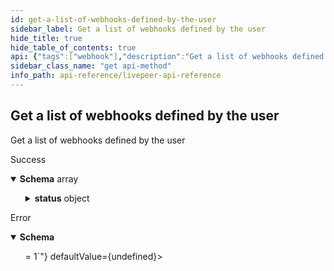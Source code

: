 ```yaml
---
id: get-a-list-of-webhooks-defined-by-the-user
sidebar_label: Get a list of webhooks defined by the user
hide_title: true
hide_table_of_contents: true
api: {"tags":["webhook"],"description":"Get a list of webhooks defined by the user","responses":{"200":{"description":"Success","content":{"application/json":{"schema":{"type":"array","items":{"type":"object","table":"webhook","required":["name","url"],"additionalProperties":false,"properties":{"id":{"type":"string","readOnly":true,"example":"de7818e7-610a-4057-8f6f-b785dc1e6f88"},"kind":{"type":"string","readOnly":true,"example":"webhook"},"name":{"type":"string"},"userId":{"type":"string","readOnly":true,"index":true},"createdAt":{"type":"number","readOnly":true,"description":"Timestamp (in milliseconds) at which stream object was created","example":1587667174725},"event":{"writeOnly":true,"deprecated":true,"description":"@deprecated Non-persisted field. To be used on creation API only.","type":"string","enum":["stream.started","stream.detection","stream.idle","recording.ready","recording.started","recording.waiting","multistream.connected","multistream.error","multistream.disconnected","playback.user.new","asset.created","asset.updated","asset.failed","asset.ready","asset.deleted","task.spawned","task.updated","task.completed","task.failed"]},"events":{"type":"array","items":{"type":"string","enum":["stream.started","stream.detection","stream.idle","recording.ready","recording.started","recording.waiting","multistream.connected","multistream.error","multistream.disconnected","playback.user.new","asset.created","asset.updated","asset.failed","asset.ready","asset.deleted","task.spawned","task.updated","task.completed","task.failed"]}},"url":{"type":"string","format":"uri","pattern":"^http(s)?://"},"deleted":{"type":"boolean","default":false},"sharedSecret":{"type":"string","writeOnly":true,"description":"shared secret used to sign the webhook payload"},"streamId":{"type":"string","description":"streamId of the stream on which the webhook is applied"},"status":{"type":"object","description":"status of webhook","readOnly":true,"properties":{"lastFailure":{"type":"object","description":"failure timestamp and error message with status code","readOnly":true,"properties":{"timestamp":{"type":"number","readOnly":true,"example":1587667174725,"description":"Timestamp (in milliseconds) at which the webhook last failed"},"error":{"type":"string","readOnly":true,"description":"Webhook failure error message","example":"Error message"},"response":{"type":"string","readOnly":true,"description":"Webhook failure response","example":"Response body"},"statusCode":{"type":"number","readOnly":true,"description":"Webhook failure status code","example":500}}},"lastTriggeredAt":{"type":"number","readyOnly":true,"description":"Timestamp (in milliseconds) at which the webhook last was triggered","example":1587667174725}}}}}}}}},"default":{"description":"Error","content":{"application/json":{"schema":{"required":["errors"],"type":"object","properties":{"errors":{"type":"array","minItems":1,"items":{"type":"string","example":["id not provided","user not found"]}}}}}}}},"method":"get","path":"/webhook","info":{"title":"Livepeer API Reference","version":"0.0.1-alpha.0"},"postman":{"name":"Get a list of webhooks defined by the user","description":{"content":"Get a list of webhooks defined by the user","type":"text/plain"},"url":{"path":["webhook"],"host":["{{baseUrl}}"],"query":[],"variable":[]},"header":[{"key":"Accept","value":"application/json"}],"method":"GET"}}
sidebar_class_name: "get api-method"
info_path: api-reference/livepeer-api-reference
---
```



## Get a list of webhooks defined by the user



Get a list of webhooks defined by the user

<div><ApiTabs><TabItem label={"200"} value={"200"}><div>

Success

</div><div><MimeTabs groupId={"mime-type"}><TabItem label={"application/json"} value={"application/json"}><SchemaTabs groupId={"schema-tabs"}><TabItem label={"Schema"} value={"Schema"}><details style={{}} data-collapsed={false} open={true}><summary style={{"textAlign":"left"}}><strong>Schema</strong><span style={{"opacity":"0.6"}}> array</span></summary><div style={{"textAlign":"left","marginLeft":"1rem"}}></div><ul style={{"marginLeft":"1rem"}}><SchemaItem collapsible={false} name={"id"} required={false} schemaDescription={undefined} schemaName={"string"} qualifierMessage={undefined} defaultValue={undefined}></SchemaItem><SchemaItem collapsible={false} name={"kind"} required={false} schemaDescription={undefined} schemaName={"string"} qualifierMessage={undefined} defaultValue={undefined}></SchemaItem><SchemaItem collapsible={false} name={"name"} required={false} schemaDescription={undefined} schemaName={"string"} qualifierMessage={undefined} defaultValue={undefined}></SchemaItem><SchemaItem collapsible={false} name={"userId"} required={false} schemaDescription={undefined} schemaName={"string"} qualifierMessage={undefined} defaultValue={undefined}></SchemaItem><SchemaItem collapsible={false} name={"createdAt"} required={false} schemaDescription={"Timestamp (in milliseconds) at which stream object was created"} schemaName={"number"} qualifierMessage={undefined} defaultValue={undefined}></SchemaItem><SchemaItem collapsible={false} name={"events"} required={false} schemaDescription={undefined} schemaName={"string[]"} qualifierMessage={"**Possible values:** [`stream.started`, `stream.detection`, `stream.idle`, `recording.ready`, `recording.started`, `recording.waiting`, `multistream.connected`, `multistream.error`, `multistream.disconnected`, `playback.user.new`, `asset.created`, `asset.updated`, `asset.failed`, `asset.ready`, `asset.deleted`, `task.spawned`, `task.updated`, `task.completed`, `task.failed`]"} defaultValue={undefined}></SchemaItem><SchemaItem collapsible={false} name={"url"} required={false} schemaDescription={undefined} schemaName={"uri"} qualifierMessage={"**Possible values:** Value must match regular expression `^http(s)?://`"} defaultValue={undefined}></SchemaItem><SchemaItem collapsible={false} name={"deleted"} required={false} schemaDescription={undefined} schemaName={"boolean"} qualifierMessage={undefined} defaultValue={false}></SchemaItem><SchemaItem collapsible={false} name={"streamId"} required={false} schemaDescription={"streamId of the stream on which the webhook is applied"} schemaName={"string"} qualifierMessage={undefined} defaultValue={undefined}></SchemaItem><SchemaItem collapsible={true} className={"schemaItem"}><details style={{}}><summary style={{}}><strong>status</strong><span style={{"opacity":"0.6"}}> object</span></summary><div style={{"marginLeft":"1rem"}}><div style={{"marginTop":".5rem","marginBottom":".5rem"}}>

status of webhook

</div><SchemaItem collapsible={true} className={"schemaItem"}><details style={{}}><summary style={{}}><strong>lastFailure</strong><span style={{"opacity":"0.6"}}> object</span></summary><div style={{"marginLeft":"1rem"}}><div style={{"marginTop":".5rem","marginBottom":".5rem"}}>

failure timestamp and error message with status code

</div><SchemaItem collapsible={false} name={"timestamp"} required={false} schemaDescription={"Timestamp (in milliseconds) at which the webhook last failed"} schemaName={"number"} qualifierMessage={undefined} defaultValue={undefined}></SchemaItem><SchemaItem collapsible={false} name={"error"} required={false} schemaDescription={"Webhook failure error message"} schemaName={"string"} qualifierMessage={undefined} defaultValue={undefined}></SchemaItem><SchemaItem collapsible={false} name={"response"} required={false} schemaDescription={"Webhook failure response"} schemaName={"string"} qualifierMessage={undefined} defaultValue={undefined}></SchemaItem><SchemaItem collapsible={false} name={"statusCode"} required={false} schemaDescription={"Webhook failure status code"} schemaName={"number"} qualifierMessage={undefined} defaultValue={undefined}></SchemaItem></div></details></SchemaItem><SchemaItem collapsible={false} name={"lastTriggeredAt"} required={false} schemaDescription={"Timestamp (in milliseconds) at which the webhook last was triggered"} schemaName={"number"} qualifierMessage={undefined} defaultValue={undefined}></SchemaItem></div></details></SchemaItem></ul></details></TabItem></SchemaTabs></TabItem></MimeTabs></div></TabItem><TabItem label={"default"} value={"default"}><div>

Error

</div><div><MimeTabs groupId={"mime-type"}><TabItem label={"application/json"} value={"application/json"}><SchemaTabs groupId={"schema-tabs"}><TabItem label={"Schema"} value={"Schema"}><details style={{}} data-collapsed={false} open={true}><summary style={{"textAlign":"left"}}><strong>Schema</strong></summary><div style={{"textAlign":"left","marginLeft":"1rem"}}></div><ul style={{"marginLeft":"1rem"}}><SchemaItem collapsible={false} name={"errors"} required={false} schemaDescription={undefined} schemaName={"string[]"} qualifierMessage={"**Possible values:** `>= 1`"} defaultValue={undefined}></SchemaItem></ul></details></TabItem></SchemaTabs></TabItem></MimeTabs></div></TabItem></ApiTabs></div>
      